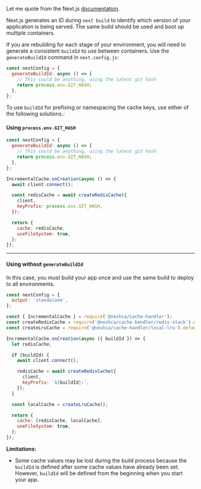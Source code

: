 
Let me quote from the Next.js [documentation](https://nextjs.org/docs/pages/building-your-application/deploying#build-cache).

Next.js generates an ID during `next build` to identify which version of your application is being served. The same build should be used and boot up multiple containers.

If you are rebuilding for each stage of your environment, you will need to generate a consistent `buildId` to use between containers. Use the `generateBuildId` command in `next.config.js`:

```js filename="next.config.js" copy
const nextConfig = {
  generateBuildId: async () => {
    // This could be anything, using the latest git hash
    return process.env.GIT_HASH;
  },
};
```

To use `buildId` for prefixing or namespacing the cache keys, use either of the following solutions.:

#### Using `process.env.GIT_HASH`

```js filename="next.config.js" copy
const nextConfig = {
  generateBuildId: async () => {
    // This could be anything, using the latest git hash
    return process.env.GIT_HASH;
  },
};
```

```js filename="cache-handler.js" copy
IncrementalCache.onCreation(async () => {
  await client.connect();

  const redisCache = await createRedisCache({
    client,
    keyPrefix: process.env.GIT_HASH,
  });

  return {
    cache: redisCache,
    useFileSystem: true,
  };
});
```

---

#### Using without `generateBuildId`

<Callout type="info">
  In this case, you must build your app once and use the same build to deploy to all environments.
</Callout>

```js filename="next.config.js" copy
const nextConfig = {
  output: 'standalone',
};
```

```js filename="cache-handler.js" copy
const { IncrementalCache } = require('@neshca/cache-handler');
const createRedisCache = require('@neshca/cache-handler/redis-stack').default;
const createLruCache = require('@neshca/cache-handler/local-lru').default;

IncrementalCache.onCreation(async ({ buildId }) => {
  let redisCache;

  if (buildId) {
    await client.connect();

    redisCache = await createRedisCache({
      client,
      keyPrefix: `${buildId}:`,
    });
  }

  const localCache = createLruCache();

  return {
    cache: [redisCache, localCache],
    useFileSystem: true,
  };
});
```

**Limitations:**

- Some cache values may be lost during the build process because the `buildId` is defined after some cache values have already been set. However, `buildId` will be defined from the beginning when you start your app.

